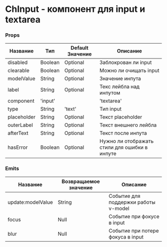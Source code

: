 
<Meta title="ChInput/README" />

# ChInput - компонент для input и textarea

### Props
| Название      | Тип                   | Default Значение      | Описание                                                    |
|---------------|-----------------------|-----------------------|-------------------------------------------------------------|
| disabled      | Boolean               | Optional              | Заблокрован ли input                                        |
| clearable     | Boolean               | Optional              | Можно ли очищать input                                      |
| modelValue    | String                | Optional              | Значение инпута                                             |
| label         | String                | Optional              | Текс лейбла над инпутом                                     |
| component     | 'input' || 'textarea' | 'input'               | Тип элемента. Может быть либо input либо textarea           |
| type          | String                | 'text'                | Тип input                                                   |
| placeholder   | String                | Optional              | Текст placeholder                                           |
| outerLabel    | String                | Optional              | Текст внешнего лейбла                                       |
| afterText     | String                | Optional              | Текст после инпута                                          |
| hasError      | Boolean               | Optional              | Нужно ли отображать стили для ошибки в инпуте               |

### Emits

| Название          | Возвращаемое значение | Описание                                                    |
|-------------------|-----------------------|-------------------------------------------------------------|
| update:modelValue | String                | Событие для поддержки работы v-model                        |
| focus             | Null                  | Событие при фокусе в input                                  |
| blur              | Null                  | Событие при потере фокуса в input                           |